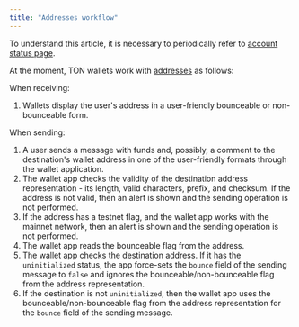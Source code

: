 ```yaml
---
title: "Addresses workflow"
---
```


To understand this article, it is necessary to periodically refer to [account status page](/foundations/status).

At the moment, TON wallets work with [addresses](/foundations/addresses/formats) as follows:

When receiving:

1. Wallets display the user's address in a user-friendly bounceable or non-bounceable form.

When sending:

1. A user sends a message with funds and, possibly, a comment to the destination's wallet address in one of the user-friendly formats through the wallet application.
1. The wallet app checks the validity of the destination address representation - its length, valid characters, prefix, and checksum. If the address is not valid, then an alert is shown and the sending operation is not performed.
1. If the address has a testnet flag, and the wallet app works with the mainnet network, then an alert is shown and the sending operation is not performed.
1. The wallet app reads the bounceable flag from the address.
1. The wallet app checks the destination address. If it has the `uninitialized` status, the app force-sets the `bounce` field of the sending message to `false` and ignores the bounceable/non-bounceable flag from the address representation.
1. If the destination is not `uninitialized`, then the wallet app uses the bounceable/non-bounceable flag from the address representation for the `bounce` field of the sending message.
